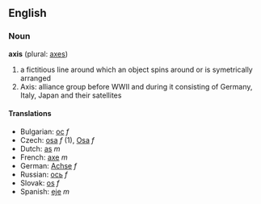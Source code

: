 ==English==

===Noun===
'''axis''' (plural: [[axes]])

# a fictitious line around which an object spins around or is symetrically arranged
# Axis: alliance group before WWII and during it consisting of Germany, Italy, Japan and their satellites 

====Translations====

*Bulgarian: [[ос]] ''f''
*Czech: [[osa]] ''f'' (1), [[Osa]] ''f'' 
*Dutch: [[as]] ''m''
*French: [[axe]] ''m''
*German: [[Achse]] ''f''
*Russian: [[oсь]]  ''f''
*Slovak: [[os]] ''f''
*Spanish: [[eje]] ''m''